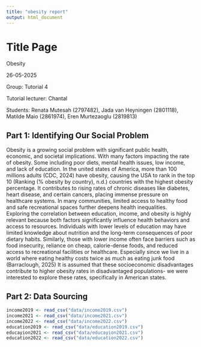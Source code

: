 ```yaml
---
title: "obesity report"
output: html_document
---
```


# Title Page

Obesity

26-05-2025

Group: Tutorial 4

Tutorial lecturer: Chantal

Students: Renata Mutesah (2797482), Jada van Heyningen (2801118), Matilde Maio (2861974), Eren Murtezaoglu (2819813)

## Part 1: Identifying Our Social Problem

Obesity is a growing social problem with significant public health, economic, and societal implications. With many factors impacting the rate of obesity. Some including poor diets, mental health issues, low income, and lack of education. In the united states of America, more than 100 millions adults (CDC, 2024) have obesity, causing the USA to rank in the top 10 (Ranking (% obesity by country), n.d.) countries with the highest obesity percentage. It contributes to rising rates of chronic diseases like diabetes, heart disease, and certain cancers, placing immense pressure on healthcare systems. In many communities, limited access to healthy food and safe recreational spaces further deepens health inequalities.\
Exploring the correlation between education, income, and obesity is highly relevant because both factors significantly influence health behaviors and access to resources. Individuals with lower levels of education may have limited knowledge about nutrition and the long-term consequences of poor dietary habits. Similarly, those with lower income often face barriers such as food insecurity, reliance on cheap, calorie-dense foods, and reduced access to recreational facilities or healthcare. Especially since we live in a world where eating healthy costs twice as much as eating junk food (Barraclough, 2025) It is assumed that these socioeconomic disadvantages contribute to higher obesity rates in disadvantaged populations- we were interested to explore these rates, specifically in American states.

## Part 2: Data Sourcing

```r
income2019 <- read_csv("data/income2019.csv")
income2021 <- read_csv("data/income2021.csv") 
income2022 <- read_csv("data/income2022.csv")
education2019 <- read_csv("data/education2019.csv") 
educayion2021 <- read_csv("data/educayion2021.csv") 
education2022 <- read_csv("data/education2022.csv") 
```
